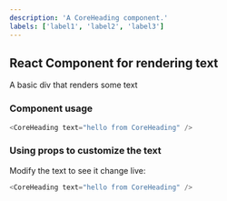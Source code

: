 ```yaml
---
description: 'A CoreHeading component.'
labels: ['label1', 'label2', 'label3']
---
```



## React Component for rendering text

A basic div that renders some text

### Component usage
```js
<CoreHeading text="hello from CoreHeading" />
```

### Using props to customize the text

Modify the text to see it change live:
```js live
<CoreHeading text="hello from CoreHeading" />
```
